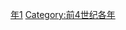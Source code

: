{{Catnav|頁面分類|历史|歷史時代|年|前4世纪各年}}

{{catmore}}
{{Commons category|391 BC}}

[[Category:前390年代|年1]]
[[Category:前4世纪各年|Category:前4世纪各年]]